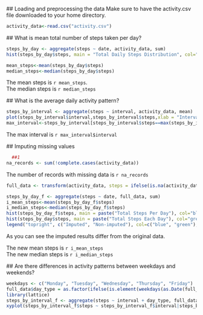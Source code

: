 
 ## Loading and preprocessing the data
  Make sure to have the activity.csv file downloaded to your home directory.  

```{r load_data, echo=TRUE}
activity_data<-read.csv("activity.csv")
```
  
 
 ## What is mean total number of steps taken per day?  

```{r daily_sum, echo=TRUE}
steps_by_day <- aggregate(steps ~ date, activity_data, sum)
hist(steps_by_day$steps, main = "Total Daily Steps Distribution", col="green",xlab="Number of Steps")

mean_steps<-mean(steps_by_day$steps)
median_steps<-median(steps_by_day$steps)
```

The mean steps is `r mean_steps`.    
The median steps is `r median_steps`  
  
 ## What is the average daily activity pattern?

```{r daily_pattern, echo=TRUE}

steps_by_interval <- aggregate(steps ~ interval, activity_data, mean)
plot(steps_by_interval$interval,steps_by_interval$steps,xlab = "Interval",ylab = "Mean Steps",main="Mean Steps by Interval",type = 'l')
max_interval<-steps_by_interval[steps_by_interval$steps==max(steps_by_interval$steps),]

```
The max interval is `r max_interval$interval`  


  ## Imputing missing values
```{r imputing_part1, echo=TRUE}
  ##1
na_records <- sum(!complete.cases(activity_data))
```
The number of records with missing data is `r na_records`

```{r imputing_part2, echo=TRUE}
full_data <- transform(activity_data, steps = ifelse(is.na(activity_data$steps), steps_by_interval$steps[match(activity_data$interval, steps_by_interval$interval)], activity_data$steps))

```

```{r imputing_part4, echo=TRUE}

steps_by_day_f <- aggregate(steps ~ date, full_data, sum)
i_mean_steps<-mean(steps_by_day_f$steps)
i_median_steps<-median(steps_by_day_f$steps)
hist(steps_by_day_f$steps, main = paste("Total Steps Per Day"), col="blue", xlab="Number of Steps")
hist(steps_by_day$steps, main = paste("Total Steps Each Day"), col="green", xlab="Number of Steps", add=T)
legend("topright", c("Imputed", "Non-imputed"), col=c("blue", "green"), lwd=5)

```
As you can see the imputed results differ from the original data.

The new mean steps is `r i_mean_steps`  
The new median steps is `r i_median_steps`

  ## Are there differences in activity patterns between weekdays and weekends?
  
```{r weekday_compare,echo=TRUE}
weekdays <- c("Monday", "Tuesday", "Wednesday", "Thursday", "Friday")
full_data$day_type = as.factor(ifelse(is.element(weekdays(as.Date(full_data$date)),weekdays), "Weekday", "Weekend"))
library(lattice)
steps_by_interval_f <- aggregate(steps ~ interval + day_type, full_data, mean)
xyplot(steps_by_interval_f$steps ~ steps_by_interval_f$interval|steps_by_interval_f$day_type, main="Average Steps per Day by Interval",xlab="Interval", ylab="Steps",layout=c(1,2), type="l")

```

